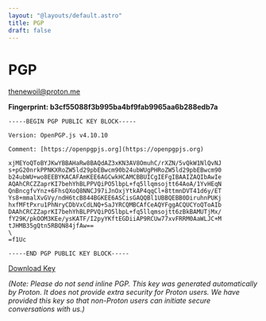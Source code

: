 ```yaml
---
layout: "@layouts/default.astro"
title: PGP
draft: false
---
```


# PGP

thenewoil@proton.me

**Fingerprint: b3cf55088f3b995ba4bf9fab9965aa6b288edb7a**

~~~
-----BEGIN PGP PUBLIC KEY BLOCK-----

Version: OpenPGP.js v4.10.10

Comment: [https://openpgpjs.org](https://openpgpjs.org)

xjMEYoQToBYJKwYBBAHaRw8BAQdAZ3xKN3AV8OmuhC/rXZN/5vQkW1NlQvNJ
s+pG20nrkPPNKXRoZW5ld29pbEBwcm90b24ubWUgPHRoZW5ld29pbEBwcm90
b24ubWU+wo8EEBYKACAFAmKEE6AGCwkHCAMCBBUICgIEFgIBAAIZAQIbAwIe
AQAhCRCZZaprKI7behYhBLPPVQiPO5lbpL+fq5llqmsojtt64AoA/1YvHEqN
QnBncgfvYnz+6FhsQXoQ8NNCJ97iJnOxjYtkAP4qqCl+8ttmnDVT41d6y/ET
Ys8+mmalXvGVy/ndH6tcB844BGKEE6ASCisGAQQBl1UBBQEBB0DiruhnPUKj
hxfMFtPxru1PhNryCDbVxCdLNQ+SaJYRCQMBCAfCeAQYFggACQUCYoQToAIb
DAAhCRCZZaprKI7behYhBLPPVQiPO5lbpL+fq5llqmsojtt6zBkBAMUTjMx/
fY29K/pkOOM3KEe/ysKATF/I2pyYKftEGDiiAP9RCUw77xvFRRM0AaWLJC+M
tJHMB35gQtn5RBQN84jfAw==
\
=f1Uc

-----END PGP PUBLIC KEY BLOCK-----
~~~

[Download Key](*PUBLIC*/publickey.thenewoil_at_proton.me.asc)

_(Note: Please do not send inline PGP. This key was generated automatically by Proton. It does not provide extra security for Proton users. We have provided this key so that non-Proton users can initiate secure conversations with us.)_
